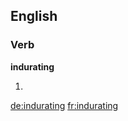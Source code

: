 ==English==

===Verb===
'''indurating'''

# {{present participle of|[[indurate]]}}

[[de:indurating]]
[[fr:indurating]]